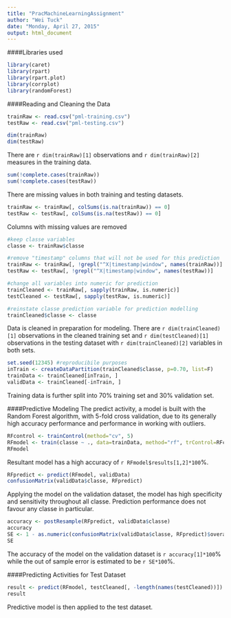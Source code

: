 ```yaml
---
title: "PracMachineLearningAssignment"
author: "Wei Tuck"
date: "Monday, April 27, 2015"
output: html_document
---
```


####Libraries used
```r
library(caret)
library(rpart)
library(rpart.plot)
library(corrplot)
library(randomForest)
```

####Reading and Cleaning the Data
```r
trainRaw <- read.csv("pml-training.csv")
testRaw <- read.csv("pml-testing.csv")
```

```r
dim(trainRaw)
dim(testRaw)
```
There are `r dim(trainRaw)[1]` observations and `r dim(trainRaw)[2]` measures in the training data.

```r
sum(!complete.cases(trainRaw))
sum(!complete.cases(testRaw))
```
There are missing values in both training and testing datasets. 

```r
trainRaw <- trainRaw[, colSums(is.na(trainRaw)) == 0] 
testRaw <- testRaw[, colSums(is.na(testRaw)) == 0] 
```
Columns with missing values are removed

```r
#keep classe variables
classe <- trainRaw$classe

#remove "timestamp" columns that will not be used for this prediction
trainRaw <- trainRaw[, !grepl("^X|timestamp|window", names(trainRaw))]
testRaw <- testRaw[, !grepl("^X|timestamp|window", names(testRaw))]

#change all variables into numeric for prediction
trainCleaned <- trainRaw[, sapply(trainRaw, is.numeric)]
testCleaned <- testRaw[, sapply(testRaw, is.numeric)]

#reinstate classe prediction variable for prediction modelling
trainCleaned$classe <- classe
```
Data is cleaned in preparation for modeling. There are `r dim(trainCleaned)[1]` observations in the cleaned training set and `r dim(testCleaned)[1]` observations in the testing dataset with `r dim(trainCleaned)[2]` variables in both sets. 

```r
set.seed(12345) #reproducibile purposes
inTrain <- createDataPartition(trainCleaned$classe, p=0.70, list=F)
trainData <- trainCleaned[inTrain, ]
validData <- trainCleaned[-inTrain, ]
```
Training data is further split into 70% training set and 30% validation set. 

####Predictive Modeling
The predict activity, a model is built with the Random Forest algorithm, with 5-fold cross validation, due to its generally high accuracy performance and performance in working with outliers. 

```r
RFcontrol <- trainControl(method="cv", 5)
RFmodel <- train(classe ~ ., data=trainData, method="rf", trControl=RFcontrol, ntree=250)
RFmodel
```
Resultant model has a high accuracy of `r RFmodel$results[1,2]*100`%. 

```r
RFpredict <- predict(RFmodel, validData)
confusionMatrix(validData$classe, RFpredict)
```
Applying the model on the validation dataset, the model has high specificity and sensitivity throughout all classe. Prediction performance does not favour any classe in particular.  

```r
accuracy <- postResample(RFpredict, validData$classe)
accuracy
SE <- 1 - as.numeric(confusionMatrix(validData$classe, RFpredict)$overall[1])
SE
```
The accuracy of the model on the validation dataset is `r accuracy[1]*100`% while the out of sample error is estimated to be `r SE*100`%. 

####Predicting Activities for Test Dataset
```r
result <- predict(RFmodel, testCleaned[, -length(names(testCleaned))])
result
```
Predictive model is then applied to the test dataset. 

